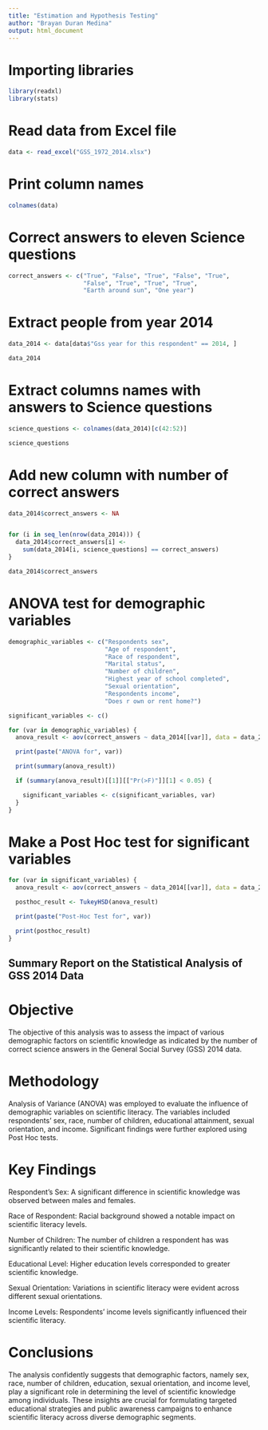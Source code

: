 ```yaml
---
title: "Estimation and Hypothesis Testing"
author: "Brayan Duran Medina"
output: html_document
---
```


# Importing libraries
```r
library(readxl)
library(stats)
```

# Read data from Excel file
```r
data <- read_excel("GSS_1972_2014.xlsx")
```

# Print column names
```r
colnames(data)
```

# Correct answers to eleven Science questions
```r
correct_answers <- c("True", "False", "True", "False", "True",
                     "False", "True", "True", "True",
                     "Earth around sun", "One year")
```

# Extract people from year 2014
```r
data_2014 <- data[data$"Gss year for this respondent" == 2014, ]

data_2014
```

# Extract columns names with answers to Science questions
```r
science_questions <- colnames(data_2014)[c(42:52)]

science_questions
```

# Add new column with number of correct answers
```r
data_2014$correct_answers <- NA


for (i in seq_len(nrow(data_2014))) {
  data_2014$correct_answers[i] <-
    sum(data_2014[i, science_questions] == correct_answers)
}

data_2014$correct_answers
```

# ANOVA test for demographic variables
```r

demographic_variables <- c("Respondents sex",
                           "Age of respondent",
                           "Race of respondent",
                           "Marital status",
                           "Number of children",
                           "Highest year of school completed",
                           "Sexual orientation",
                           "Respondents income",
                           "Does r own or rent home?")

significant_variables <- c()

for (var in demographic_variables) {
  anova_result <- aov(correct_answers ~ data_2014[[var]], data = data_2014)

  print(paste("ANOVA for", var))

  print(summary(anova_result))

  if (summary(anova_result)[[1]][["Pr(>F)"]][1] < 0.05) {

    significant_variables <- c(significant_variables, var)
  }
}
```

# Make a Post Hoc test for significant variables
```r

for (var in significant_variables) {
  anova_result <- aov(correct_answers ~ data_2014[[var]], data = data_2014)

  posthoc_result <- TukeyHSD(anova_result)

  print(paste("Post-Hoc Test for", var))

  print(posthoc_result)
}
```

## Summary Report on the Statistical Analysis of GSS 2014 Data

# Objective

The objective of this analysis was to assess the impact of various demographic factors on scientific knowledge as indicated by the number of correct science answers in the General Social Survey (GSS) 2014 data.

# Methodology

Analysis of Variance (ANOVA) was employed to evaluate the influence of demographic variables on scientific literacy. The variables included respondents' sex, race, number of children, educational attainment, sexual orientation, and income. Significant findings were further explored using Post Hoc tests.

# Key Findings

Respondent's Sex: A significant difference in scientific knowledge was observed between males and females.

Race of Respondent: Racial background showed a notable impact on scientific literacy levels.

Number of Children: The number of children a respondent has was significantly related to their scientific knowledge.

Educational Level: Higher education levels corresponded to greater scientific knowledge.

Sexual Orientation: Variations in scientific literacy were evident across different sexual orientations.

Income Levels: Respondents' income levels significantly influenced their scientific literacy.

# Conclusions

The analysis confidently suggests that demographic factors, namely sex, race, number of children, education, sexual orientation, and income level, play a significant role in determining the level of scientific knowledge among individuals. These insights are crucial for formulating targeted educational strategies and public awareness campaigns to enhance scientific literacy across diverse demographic segments.
